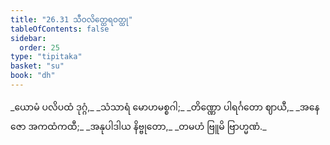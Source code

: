 ```yaml
---
title: "26.31 သီဝလိတ္ထေရဝတ္ထု"
tableOfContents: false
sidebar:
  order: 25
type: "tipitaka"
basket: "su"
book: "dh"
---
```



<DynamicBreadcrumb />

<Division number="414" book="dh">

<Paragraph number="442" type="verses" book="dh">
_ယောမံ ပလိပထံ ဒုဂ္ဂံ,_  
_သံသာရံ မောဟမစ္စဂါ;_  
_တိဏ္ဏော ပါရင်္ဂတော ဈာယီ,_  
_အနေဇော အကထံကထီ;_  
_အနုပါဒါယ နိဗ္ဗုတော,_  
_တမဟံ ဗြူမိ ဗြာဟ္မဏံ._
</Paragraph>
</Division>